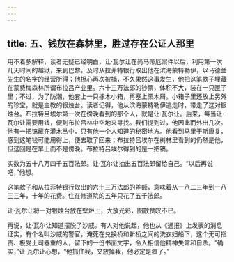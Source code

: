 ```yaml
---
---
---
```

title: 五、钱放在森林里，胜过存在公证人那里
---




用不着多解释，读者无疑已经明白，让·瓦尔让在尚马蒂厄案件以后，利用第一次几天时间的越狱，来到巴黎，及时从拉菲特银行取出他在滨海蒙特勒伊，以马德兰先生的名字的经营所得；他担心再次被捕，不久果然这事发生，他把这笔款子埋藏在蒙费梅森林所谓布拉吕产业里。六十三万法郎的钞票，体积不大，装在一只匣子里；不过，为了防潮，他套上一只橡木小箱，再塞上栗木屑。小箱子里还放上另外的珍宝，就是主教的银烛台。读者记得，他从滨海蒙特勒伊逃走时，带走了这对银烛台。布拉特吕埃尔第一次在傍晚看到的那个人，就是让·瓦尔让。后来，每当让·瓦尔让需要用钱，便到布拉吕林中空地来寻找。我们提到过，他因此而外出几次。他有一把镐藏在灌木丛中，只有他一个人知道的秘密地方。他看到马里于斯康复，感到这笔钱可能用得上，便去取了回来；布拉特吕埃尔在树林里看到的仍然是他，但这回是在早上而不是傍晚。布拉特吕埃尔得到的是一把镐。

实数为五十八万四千五百法郎。让·瓦尔让抽出五百法郎留给自己。“以后再说吧，”他想。

这笔款子和从拉菲特银行取出的六十三万法郎的差额，意味着从一八二三年到一八三三年，十年的花费。住在修道院的五年只花了五千法郎。

让·瓦尔让将一对银烛台放在壁炉上，大放光彩，图散赞叹不已。

再说，让·瓦尔让知道摆脱了沙威。有人对他说起，他也从《通报》上发表的消息证实，有个名叫沙威的警官，淹死在兑换桥和新桥之间的洗衣妇船下，这个无可指责、极受上司器重的人，留下的一份书面文字，令人相信他精神失常和自杀。“确实，”让·瓦尔让心想，“他抓住我，又放掉我，他必定是疯了。”